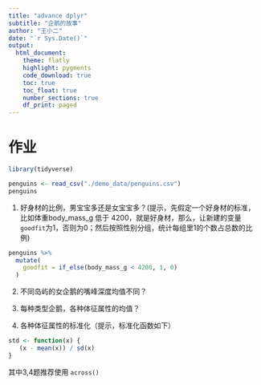 ```yaml
---
title: "advance dplyr"
subtitle: "企鹅的故事"
author: "王小二"
date: "`r Sys.Date()`"
output: 
  html_document:
    theme: flatly
    highlight: pygments
    code_download: true
    toc: true
    toc_float: true
    number_sections: true
    df_print: paged
---
```





# 作业

```r
library(tidyverse)

penguins <- read_csv("./demo_data/penguins.csv") 
penguins
```


1. 好身材的比例，男宝宝多还是女宝宝多？(提示，先假定一个好身材的标准，比如体重body_mass_g 低于 4200，就是好身材，那么，让新建的变量`goodfit`为1，否则为0；然后按照性别分组，统计每组里1的个数占总数的比例)
```r
penguins %>% 
  mutate(
    goodfit = if_else(body_mass_g < 4200, 1, 0)
  ) 
```

2. 不同岛屿的女企鹅的嘴峰深度均值不同？

3. 每种类型企鹅，各种体征属性的均值？

4. 各种体征属性的标准化（提示，标准化函数如下）
```r
std <- function(x) {
   (x - mean(x)) / sd(x)
}
```



其中3,4题推荐使用 `across()`



